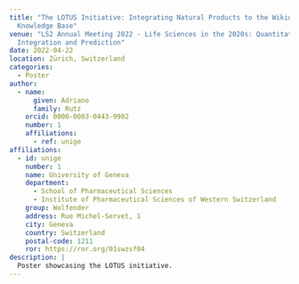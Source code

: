 ```yaml
---
title: "The LOTUS Initiative: Integrating Natural Products to the Wikidata
  Knowledge Base"
venue: "LS2 Annual Meeting 2022 - Life Sciences in the 2020s: Quantitation,
  Integration and Prediction"
date: 2022-04-22
location: Zürich, Switzerland
categories:
  - Poster
author:
  - name:
      given: Adriano
      family: Rutz
    orcid: 0000-0003-0443-9902
    number: 1
    affiliations:
      - ref: unige
affiliations:
  - id: unige
    number: 1
    name: University of Geneva
    department:
      - School of Pharmaceutical Sciences
      - Institute of Pharmaceutical Sciences of Western Switzerland
    group: Wolfender
    address: Rue Michel-Servet, 1
    city: Geneva
    country: Switzerland
    postal-code: 1211
    ror: https://ror.org/01swzsf04
description: |
  Poster showcasing the LOTUS initiative.
---
```

